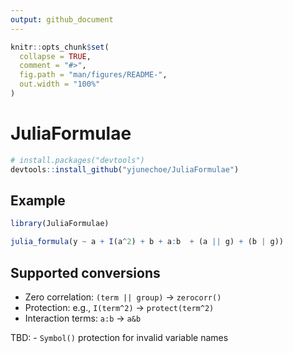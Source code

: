 ```yaml
---
output: github_document
---
```


<!-- README.md is generated from README.Rmd. Please edit that file -->

```r
knitr::opts_chunk$set(
  collapse = TRUE,
  comment = "#>",
  fig.path = "man/figures/README-",
  out.width = "100%"
)
```

# JuliaFormulae

<!-- badges: start -->
<!-- badges: end -->

``` r
# install.packages("devtools")
devtools::install_github("yjunechoe/JuliaFormulae")
```

## Example

```r
library(JuliaFormulae)
```

```r
julia_formula(y ~ a + I(a^2) + b + a:b  + (a || g) + (b | g))
```

## Supported conversions

- Zero correlation: `(term || group)` -> `zerocorr()`
- Protection: e.g., `I(term^2)` -> `protect(term^2)`
- Interaction terms: `a:b` -> `a&b`

TBD:
- `Symbol()` protection for invalid variable names
